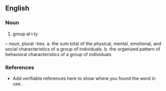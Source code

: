 ==English==

===Noun===
{{en-noun}}

# group·al·i·ty      
– noun, plural -ties. 
a. the sum total of the physical, mental, emotional, and social characteristics of a group of individuals. 
b. the organized pattern of behavioral characteristics of a group of individuals

===References===
*Add verifiable references here to show where you found the word in use.